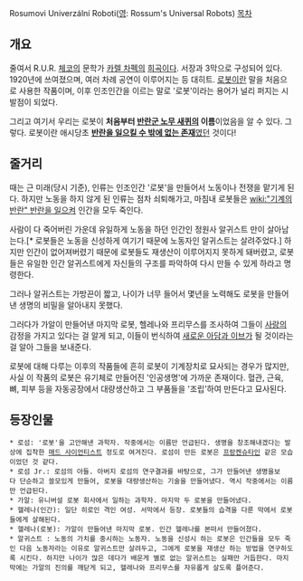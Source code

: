 Rosumovi Univerzální Roboti([[영어|영]]: Rossum's Universal Robots)
[[목차]]
== 개요 ==
줄여서 R.U.R. [[체코]]의 문학가 [[카렐 차펙]]의 [[희곡]]이다. 서장과 3막으로 구성되어 있다. 1920년에 쓰여졌으며, 여러 차례 공연이 이루어지는 등 대히트. [[로봇]]이란 말을 처음으로 사용한 작품이며, 이후 인조인간을 이르는 말로 '로봇'이라는 용어가 널리 퍼지는 시발점이 되었다.

그리고 여기서 우리는 로봇이 '''처음부터 [[장태완|반란군 노무 새퀴]]의 이름'''이었음을 알 수 있다. 그렇다. 로봇이란 애시당초 [[기계의 반란|'''반란을 일으킬 수 밖에 없는 존재''']]였던 것이다!
== 줄거리 ==
때는 근 미래(당시 기준), 인류는 인조인간 '로봇'을 만들어서 노동이나 전쟁을 맡기게 된다. 하지만 노동을 하지 않게 된 인류는 점차 쇠퇴해가고, 마침내 로봇들은 [[wiki:"기계의 반란" 반란을 일으켜]] 인간을 모두 죽인다.

사람이 다 죽어버린 가운데 유일하게 노동을 하던 인간인 정원사 알귀스트 만이 살아남는다.[* 로봇들은 노동을 신성하게 여기기 때문에 노동자인 알귀스트는 살려주었다.] 하지만 인간이 없어져버렸기 때문에 로봇들도 재생산이 이루어지지 못하게 돼버렸고, 로봇들은 유일한 인간 알귀스트에게 자신들의 구조를 파악하여 다시 만들 수 있게 하라고 명령한다.

그러나 알귀스트는 가방끈이 짧고, 나이가 너무 들어서 몇년을 노력해도 로봇을 만들어낸 생명의 비밀을 알아내지 못했다.

그러다가 가알이 만들어낸 마지막 로봇, 헬레나와 프리무스를 조사하여 그들이 [[사랑]]의 감정을 가지고 있다는 걸 알게 되고, 이들이 번식하여 [[새로운 아담과 이브]]가 될 것이라는 걸 알아 그들을 보내준다.

로봇에 대해 다루는 이후의 작품들에 흔히 로봇이 기계장치로 묘사되는 경우가 많지만, 사실 이 작품의 로봇은 유기체로 만들어진 '인공생명'에 가까운 존재이다. 혈관, 근육, 뼈, 피부 등을 자동공장에서 대량생산하고 그 부품들을 '조립'하여 만든다고 묘사된다.

== 등장인물 ==
 * 로섬: '로봇'을 고안해낸 과학자. 작중에서는 이름만 언급된다. 생명을 창조해내겠다는 발상에 집착한 [[매드 사이언티스트]] 정도로 여겨진다. 로섬이 만든 로봇은 [[프랑켄슈타인]] 같은 모습이었던 것 같다.
 * 로섬 Jr.: 로섬의 아들. 아버지 로섬의 연구결과를 바탕으로, 그가 만들어낸 생명을보다 단순하고 쓸모있게 만들어, 로봇을 대량생산하는 기술을 만들어냈다. 역시 작중에서는 이름만 언급된다.
 * 가알: 유니버설 로봇 회사에서 일하는 과학자. 마지막 두 로봇을 만들어냈다.
 * 헬레나(인간): 일단 히로인 격인 여성. 서막에서 등장. 로봇들의 습격을 다룬 막에서 로봇들에게 살해된다.
 * 헬레나(로봇): 가알이 만들어낸 마지막 로봇. 인간 헬레나를 본떠서 만들어졌다.
 * 알귀스트 : 노동의 가치를 중시하는 노동자. 노동을 신성시 하는 로봇은 인간들을 모두 죽인 다음 노동자라는 이유로 알귀스트만 살려두고, 그에게 로봇을 재생산 하는 방법을 연구하도록 시킨다. 하지만 나이가 많은 데다가 배운게 별로 없는 알귀스트는 실패만 거듭한다. 마지막에는 가알의 진의를 깨닫게 되고, 헬레나와 프리무스를 자유롭게 살도록 플어준다.
